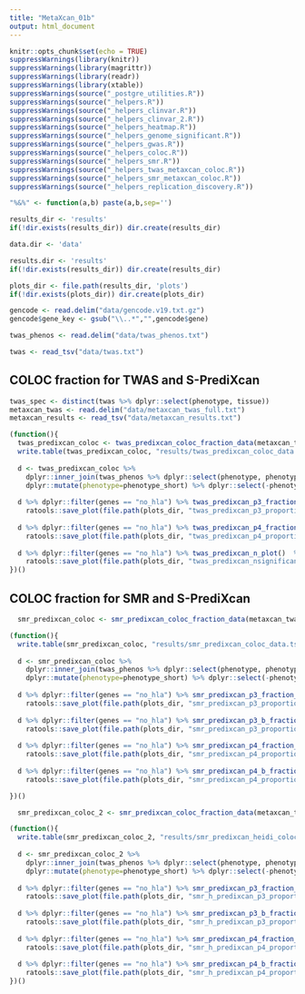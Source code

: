 ```yaml
---
title: "MetaXcan_01b"
output: html_document
---
```


```r
knitr::opts_chunk$set(echo = TRUE)
suppressWarnings(library(knitr))
suppressWarnings(library(magrittr))
suppressWarnings(library(readr))
suppressWarnings(library(xtable))
suppressWarnings(source("_postgre_utilities.R"))
suppressWarnings(source("_helpers.R"))
suppressWarnings(source("_helpers_clinvar.R"))
suppressWarnings(source("_helpers_clinvar_2.R"))
suppressWarnings(source("_helpers_heatmap.R"))
suppressWarnings(source("_helpers_genome_significant.R"))
suppressWarnings(source("_helpers_gwas.R"))
suppressWarnings(source("_helpers_coloc.R"))
suppressWarnings(source("_helpers_smr.R"))
suppressWarnings(source("_helpers_twas_metaxcan_coloc.R"))
suppressWarnings(source("_helpers_smr_metaxcan_coloc.R"))
suppressWarnings(source("_helpers_replication_discovery.R"))

"%&%" <- function(a,b) paste(a,b,sep='')
```


```r
results_dir <- 'results'
if(!dir.exists(results_dir)) dir.create(results_dir)

data.dir <- 'data'

results.dir <- 'results'
if(!dir.exists(results_dir)) dir.create(results_dir)

plots_dir <- file.path(results_dir, 'plots')
if(!dir.exists(plots_dir)) dir.create(plots_dir)
```

```r
gencode <- read.delim("data/gencode.v19.txt.gz")
gencode$gene_key <- gsub("\\..*","",gencode$gene)

twas_phenos <- read.delim("data/twas_phenos.txt")

twas <- read_tsv("data/twas.txt")
```

## COLOC fraction for TWAS and S-PrediXcan

```r
twas_spec <- distinct(twas %>% dplyr::select(phenotype, tissue))
metaxcan_twas <- read.delim("data/metaxcan_twas_full.txt")
metaxcan_results <- read_tsv("data/metaxcan_results.txt")
```

```r
(function(){
  twas_predixcan_coloc <- twas_predixcan_coloc_fraction_data(metaxcan_twas, gencode)
  write.table(twas_predixcan_coloc, "results/twas_predixcan_coloc_data.tsv", row.names = FALSE, quote=FALSE, sep = "\t")
  
  d <- twas_predixcan_coloc %>% 
    dplyr::inner_join(twas_phenos %>% dplyr::select(phenotype, phenotype_short), by="phenotype") %>%
    dplyr::mutate(phenotype=phenotype_short) %>% dplyr::select(-phenotype_short)
  
  d %>% dplyr::filter(genes == "no_hla") %>% twas_predixcan_p3_fraction_plot() %>%
    ratools::save_plot(file.path(plots_dir, "twas_predixcan_p3_proportion.png"), height=700, width=700)
  
  d %>% dplyr::filter(genes == "no_hla") %>% twas_predixcan_p4_fraction_plot() %>%
    ratools::save_plot(file.path(plots_dir, "twas_predixcan_p4_proportion.png"), height=700, width=700)
  
  d %>% dplyr::filter(genes == "no_hla") %>% twas_predixcan_n_plot()  %>%
    ratools::save_plot(file.path(plots_dir, "twas_predixcan_nsignificant.png"), height=700, width=700)
})()
```

## COLOC fraction for SMR and S-PrediXcan

```r
  smr_predixcan_coloc <- smr_predixcan_coloc_fraction_data(metaxcan_twas, unique(twas$phenotype), gencode, verbose=TRUE)
```

```r
(function(){  
  write.table(smr_predixcan_coloc, "results/smr_predixcan_coloc_data.tsv", row.names = FALSE, quote=FALSE, sep = "\t")
  
  d <- smr_predixcan_coloc %>% 
    dplyr::inner_join(twas_phenos %>% dplyr::select(phenotype, phenotype_short), by="phenotype") %>%
    dplyr::mutate(phenotype=phenotype_short) %>% dplyr::select(-phenotype_short)
  
  d %>% dplyr::filter(genes == "no_hla") %>% smr_predixcan_p3_fraction_plot() %>%
    ratools::save_plot(file.path(plots_dir, "smr_predixcan_p3_proportion.png"), height=700, width=700)
  
  d %>% dplyr::filter(genes == "no_hla") %>% smr_predixcan_p3_b_fraction_plot() %>%
    ratools::save_plot(file.path(plots_dir, "smr_predixcan_p3_proportion_b.png"), height=700, width=700)
  
  d %>% dplyr::filter(genes == "no_hla") %>% smr_predixcan_p4_fraction_plot() %>%
    ratools::save_plot(file.path(plots_dir, "smr_predixcan_p4_proportion.png"), height=700, width=700)
  
  d %>% dplyr::filter(genes == "no_hla") %>% smr_predixcan_p4_b_fraction_plot() %>%
    ratools::save_plot(file.path(plots_dir, "smr_predixcan_p4_proportion_b.png"), height=700, width=700)

})()
```

```r
  smr_predixcan_coloc_2 <- smr_predixcan_coloc_fraction_data(metaxcan_twas, unique(twas$phenotype), gencode, additional_filter=heidi_filter_)
```

```r
(function(){  
  write.table(smr_predixcan_coloc_2, "results/smr_predixcan_heidi_coloc_data.tsv", row.names = FALSE, quote=FALSE, sep = "\t")
  
  d <- smr_predixcan_coloc_2 %>% 
    dplyr::inner_join(twas_phenos %>% dplyr::select(phenotype, phenotype_short), by="phenotype") %>%
    dplyr::mutate(phenotype=phenotype_short) %>% dplyr::select(-phenotype_short)
  
  d %>% dplyr::filter(genes == "no_hla") %>% smr_predixcan_p3_fraction_plot("smr, heidi>0.05") %>%
    ratools::save_plot(file.path(plots_dir, "smr_h_predixcan_p3_proportion.png"), height=700, width=700)
  
  d %>% dplyr::filter(genes == "no_hla") %>% smr_predixcan_p3_b_fraction_plot("smr, heidi>0.05") %>%
    ratools::save_plot(file.path(plots_dir, "smr_h_predixcan_p3_proportion_b.png"), height=700, width=700)
  
  d %>% dplyr::filter(genes == "no_hla") %>% smr_predixcan_p4_fraction_plot("smr, heidi>0.05") %>%
    ratools::save_plot(file.path(plots_dir, "smr_h_predixcan_p4_proportion.png"), height=700, width=700)
  
  d %>% dplyr::filter(genes == "no_hla") %>% smr_predixcan_p4_b_fraction_plot("smr, heidi>0.05") %>%
    ratools::save_plot(file.path(plots_dir, "smr_h_predixcan_p4_proportion_b.png"), height=700, width=700)
})()
```
